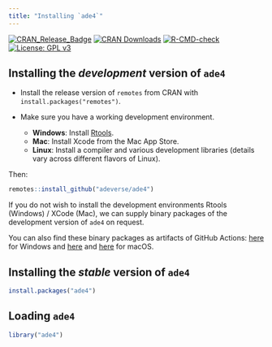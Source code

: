 ```yaml
---
title: "Installing `ade4`"
---
```


[![CRAN_Release_Badge](http://www.r-pkg.org/badges/version-ago/ade4)](http://cran.r-project.org/package=ade4)
[![CRAN Downloads](https://cranlogs.r-pkg.org/badges/ade4)](https://cran.r-project.org/package=ade4)
[![R-CMD-check](https://github.com/adeverse/ade4/actions/workflows/R-CMD-check.yaml/badge.svg)](https://github.com/adeverse/ade4/actions/workflows/R-CMD-check.yaml)
[![License: GPL v3](https://img.shields.io/badge/License-GPLv3-blue.svg)](https://www.gnu.org/licenses/gpl-3.0)


## Installing the *development* version of `ade4`

- Install the release version of `remotes` from CRAN with `install.packages("remotes")`.

- Make sure you have a working development environment.
    * **Windows**: Install [Rtools](http://cran.r-project.org/bin/windows/Rtools/).
    * **Mac**: Install Xcode from the Mac App Store.
    * **Linux**: Install a compiler and various development libraries (details vary across different flavors of Linux).
    
Then:

```r
remotes::install_github("adeverse/ade4")
```


If you do not wish to install the development environments Rtools (Windows) / XCode (Mac), we can supply binary packages of the development version of `ade4` on request. 

You can also find these binary packages as artifacts of GitHub Actions: [here](https://github.com/adeverse/ade4/actions/workflows/build-bin-windows.yaml) for Windows and [here](https://github.com/adeverse/ade4/actions/workflows/build-bin-macOS-x64.yaml) and [here](https://github.com/adeverse/ade4/actions/workflows/build-bin-macOS-M1.yaml) for macOS.


## Installing the *stable* version of `ade4`

```r
install.packages("ade4")
```


## Loading `ade4`

```r
library("ade4")
```
